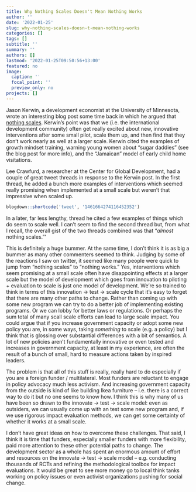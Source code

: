 ---
title: Why Nothing Scales Doesn't Mean Nothing Works
author: ''
date: '2022-01-25'
slug: why-nothing-scales-doesn-t-mean-nothing-works
categories: []
tags: []
subtitle: ''
summary: ''
authors: []
lastmod: '2022-01-25T09:50:56+13:00'
featured: no
image:
  caption: ''
  focal_point: ''
  preview_only: no
projects: []
---

Jason Kerwin, a development economist at the University of Minnesota, wrote an interesting blog post some time back in which he argued that [nothing scales]( https://jasonkerwin.com/nonparibus/2021/11/03/nothing-scales/). Kerwin’s point was that we (i.e. the international development community) often get really excited about new, innovative interventions after some small pilot, scale them up, and then find that they don’t work nearly as well at a larger scale. Kerwin cited the examples of growth mindset training, warning young women about “sugar daddies” (see the blog post for more info), and the “Jamaican” model of early child home visitations.  

Lee Crawfurd, a researcher at the Center for Global Development, had a couple of great tweet threads in response to the Kerwin post. In the first thread, he added a bunch more examples of interventions which seemed really promising when implemented at a small scale but weren’t that impressive when scaled up.

```{r echo=FALSE}
blogdown::shortcode('tweet', '1461664274116452352')
```

In a later, far less lengthy, thread he cited a few examples of things which do seem to scale well. I can’t seem to find the second thread but, from what I recall, the overall gist of the two threads combined was that “*almost* nothing scales.”'

This is definitely a huge bummer. At the same time, I don’t think it is as big a bummer as many other commenters seemed to think. Judging by some of the reactions I saw on twitter, it seemed like many people were quick to jump from “nothing scales” to “nothing works.”  Yes, interventions which seem promising at a small scale often have disappointing effects at a larger scale but the model of development which goes from innovation to piloting + evaluation to scale is just one model of development. We’re so trained to think in terms of this innovation -> test -> scale cycle that it’s easy to forget that there are many other paths to change. Rather than coming up with some new program we can try to do a better job of implementing existing programs. Or we can lobby for better laws or regulations. Or perhaps the sum total of many scall scale efforts can lead to large scale impact. You could argue that if you increase government capacity or adopt some new policy you are, in some ways, taking *something* to scale (e.g. a policy) but I think that is glossing over substantial differences with a bit of semantics. A lot of new policies aren’t fundamentally innovative or even tested and increases in government capacity, at least in my experience, are often the result of a bunch of small, hard to measure actions taken by inspired leaders. 

The problem is that all of this stuff is really, really hard to do especially if you are a foreign funder / multilateral. Most funders are reluctant to engage in policy advocacy much less activism. And increasing government capacity from the outside is kind of like building Ikea furniture – i.e. there is a correct way to do it but no one seems to know how. I think this is why many of us have been so drawn to the innovate -> test -> scale model: even as outsiders, we can usually come up with an test some new program and, if we use rigorous impact evaluation methods, we can get some certainty of whether it works at a small scale.

I don’t have great ideas on how to overcome these challenges. That said, I think it is time that funders, especially smaller funders with more flexibility, paid more attention to these other potential paths to change. The development sector as a whole has spent an enormous amount of effort and resources on the innovate -> test -> scale model – e.g. conducting thousands of RCTs and refining the methodological toolbox for impact evaluations. It would be great to see more money go to local think tanks working on policy issues or even activist organizations pushing for social change.   

